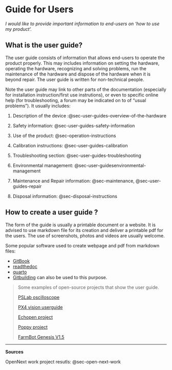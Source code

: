 # Guide for Users

*I would like to provide important information to end-users on 'how to use my product'.*

## **What is the user guide?**

The user guide consists of information that allows end-users to operate the product properly.
This may includes information on setting the hardware, operating the hardware, recognizing and solving problems, run the maintenance of the hardware and dispose of the hardware when it is beyond repair.
The user guide is written for non-technical people.

Note the user guide may link to other parts of the documentation (especially for installation instruction/first use instrutions), or even to specific online help (for troubleshooting, a forum may be indicated on to of "usual problems").
It usually includes:

1.  Description of the device :@sec-user-guides-overview-of-the-hardware

2.  Safety information: @sec-user-guides-safety-information

3.  Use of the product: @sec-operation-instructions

4.  Calibration instructions: @sec-user-guides-calibration

5.  Troubleshooting section: @sec-user-guides-troubleshooting

6.  Environmental management: @sec-user-guidesenvironmental-management

7.  Maintenance and Repair information: @sec-maintenance, @sec-user-guides-repair

8.  Disposal information: @sec-disposal-instructions

## How to create a user guide ?

The form of the guide is usually a printable document or a website.
It is advised to use markdown file for its creation and deliver a printable pdf for the users.
The use of screenshots, photos and videos are usually welcome.

Some popular software used to create webpage and pdf from markdown files:

-   [GitBook](https://www.gitbook.com)
-   [readthedoc](https://about.readthedocs.com)
-   [quarto](https://quarto.org)
-   [Gitbuilding](https://gitbuilding.io) can also be used to this purpose.

> Some examples of open-source projects that show the user guide.
>
> [PSLab oscilloscope](https://docs.pslab.io/tutorials/oscilloscope.html#tutorials-oscilloscope--page-root)
>
> [PX4 vision userguide](https://docs.px4.io/master/en/#how-do-i-get-started)
>
> [Echopen project](https://echopen.gitbooks.io/echopen_prototyping/content/introduction/new_introduction.html)
>
> [Poppy project](https://docs.poppy-project.org/en/)
>
> [FarmBot Genesis V1.5](https://genesis.farm.bot/v1.5/Extras/troubleshooting)

------------------------------------------------------------------------

**Sources**

OpenNext work project resutls: @sec-open-next-work

